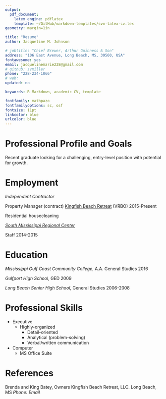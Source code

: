 ```yaml
---
output: 
  pdf_document:
    latex_engine: pdflatex
    template: ~/GitHub/markdown-templates/svm-latex-cv.tex
geometry: margin=1in

title: "Resume"
author: Jacqueline M. Johnson

# jobtitle: "Chief Brewer, Arthur Guinness & Son"
address: "106 East Avenue, Long Beach, MS, 39560, USA"
fontawesome: yes
email: jacquelinemarie228@gmail.com
# github: svmiller
phone: "228-234-1066"
# web: 
updated: no

keywords: R Markdown, academic CV, template

fontfamily: mathpazo
fontfamilyoptions: sc, osf
fontsize: 11pt
linkcolor: blue
urlcolor: blue
---
```


# Professional Profile and Goals

Recent graduate looking for a challenging, entry-level position with potential for growth.

# Employment

*Independent Contractor*

Property Manager (contract) \hspace{3em} [Kingfish Beach Retreat](https://www.vrbo.com/761437) (VRBO)</a> \hfill 2015-Present

Residential housecleaning

*[South Mississippi Regional Center](http://www.smrc.state.ms.us/)*

Staff \hfill 2014-2015

# Education

*Mississippi Gulf Coast Community College*, A.A. General Studies \hfill 2016

*Gulfport High School*, GED \hfill 2009

*Long Beach Senior High School*, General Studies \hfill 2006-2008

# Professional Skills

- Executive
  + Highly-organized
    + Detail-oriented
    + Analytical (problem-solving)
    + Verbal/written communication
- Computer
    + MS Office Suite

# References

Brenda and King Batey, Owners \hspace{3em} Kingfish Beach Retreat, LLC. \hfill Long Beach, MS
*Phone:*
*Email*